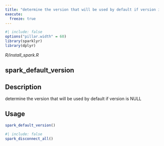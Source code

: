 ```yaml
---
title: "determine the version that will be used by default if version is NULL"
execute:
  freeze: true
---
```


```r
#| include: false
options("pillar.width" = 60)
library(sparklyr) 
library(dplyr)
```

*R/install_spark.R*

## spark_default_version

## Description
determine the version that will be used by default if version is NULL 


## Usage
```r
spark_default_version() 
```









```r
#| include: false
spark_disconnect_all()
```
